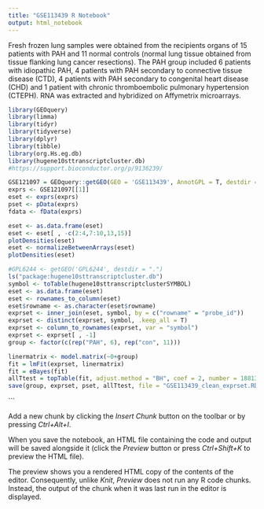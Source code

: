 ---
title: "GSE113439 R Notebook"
output: html_notebook
---

Fresh frozen lung samples were obtained from the recipients organs of 15 patients with PAH and 11 normal controls (normal lung tissue obtained from tissue flanking lung cancer resections). The PAH group included 6 patients with idiopathic PAH, 4 patients with PAH secondary to connective tissue disease (CTD), 4 patients with PAH secondary to congenital heart disease (CHD) and 1 patient with chronic thromboembolic pulmonary hypertension (CTEPH). RNA was extracted and hybridized on Affymetrix microarrays.
```{r}
library(GEOquery)
library(limma)
library(tidyr)
library(tidyverse)
library(dplyr)
library(tibble)
library(org.Hs.eg.db)
library(hugene10sttranscriptcluster.db)
#https://support.bioconductor.org/p/9136239/
```


```{r}
GSE121097 = GEOquery::getGEO(GEO = 'GSE113439', AnnotGPL = T, destdir = '.')
exprs <- GSE121097[[1]]
eset <- exprs(exprs)
pset <- pData(exprs)
fdata <- fData(exprs)
```

```{r}
eset <- as.data.frame(eset)
eset <- eset[ , -c(2:4,7:10,13,15)]
plotDensities(eset)
eset <- normalizeBetweenArrays(eset)
plotDensities(eset)

```
```{r}
#GPL6244 <- getGEO('GPL6244', destdir = ".")
ls("package:hugene10sttranscriptcluster.db")
symbol <- toTable(hugene10sttranscriptclusterSYMBOL)
eset <- as.data.frame(eset)
eset <- rownames_to_column(eset)
eset$rowname <- as.character(eset$rowname)
exprset <- inner_join(eset, symbol, by = c("rowname" = "probe_id"))
exprset <- distinct(exprset, symbol, .keep_all = T)
exprset <- column_to_rownames(exprset, var = "symbol")
exprset <- exprset[ , -1]
group <- factor(c(rep("PAH", 6), rep("con", 11)))
```


```{r}
linermatrix <- model.matrix(~0+group)
fit = lmFit(exprset, linermatrix)
fit = eBayes(fit)
allTtest = topTable(fit, adjust.method = "BH", coef = 2, number = 18813)
save(group, exprset, pset, allTtest, file = "GSE113439_clean_exprset.RData")
```
```

Add a new chunk by clicking the *Insert Chunk* button on the toolbar or by pressing *Ctrl+Alt+I*.

When you save the notebook, an HTML file containing the code and output will be saved alongside it (click the *Preview* button or press *Ctrl+Shift+K* to preview the HTML file).

The preview shows you a rendered HTML copy of the contents of the editor. Consequently, unlike *Knit*, *Preview* does not run any R code chunks. Instead, the output of the chunk when it was last run in the editor is displayed.
